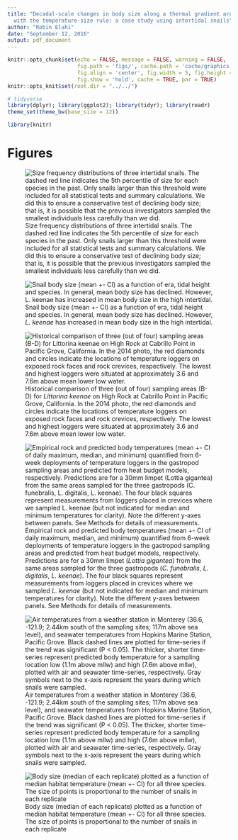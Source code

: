 ```yaml
---
title: "Decadal-scale changes in body size along a thermal gradient are consistent
  with the temperature-size rule: a case study using intertidal snails"
author: "Robin Elahi"
date: "September 12, 2016"
output: pdf_document
---
```


```r
knitr::opts_chunk$set(echo = FALSE, message = FALSE, warning = FALSE, 
                      fig.path = 'figs/', cache.path = 'cache/graphics-', 
                      fig.align = 'center', fig.width = 5, fig.height = 5, 
                      fig.show = 'hold', cache = TRUE, par = TRUE)
knitr::opts_knit$set(root.dir = "../../")
```

```r
# tidyverse
library(dplyr); library(ggplot2); library(tidyr); library(readr)
theme_set(theme_bw(base_size = 12))

library(knitr)

```

# Figures {-}

![Size frequency distributions of three intertidal snails. The dashed red line indicates the 5th percentile of size for each species in the past. Only snails larger than this threshold were included for all statistical tests and summary calculations. We did this to ensure a conservative test of declining body size; that is, it is possible that the previous investigators sampled the smallest individuals less carefully than we did.](../../figs/sbs_fig1.png)

![Snail body size (mean +- CI) as a function of era, tidal height and species. In general, mean body size has declined. However, *L. keenae* has increased in mean body size in the high intertidal. ](../../figs/elahi_size_era_tidal_3panel.png)

![Historical comparison of three (out of four) sampling areas (B-D) for *Littorina keenae* on High Rock at Cabrillo Point in Pacific Grove, California. In the 2014 photo, the red diamonds and circles indicate the locations of temperature loggers on exposed rock faces and rock crevices, respectively. The lowest and highest loggers were situated at approximately 3.6 and 7.6m above mean lower low water.](../../figs/high_rock_comparison_160912.png)

![Empirical rock and predicted body temperatures (mean +- CI of daily maximum, median, and minimum) quantified from 6-week deployments of temperature loggers in the gastropod sampling areas and predicted from heat budget models, respectively. Predictions are for a 30mm limpet (*Lottia gigantea*) from the same areas sampled for the three gastropods (*C. funebralis*, *L. digitalis*, *L. keenae*). The four black squares represent measurements from loggers placed in crevices where we sampled *L. keenae* (but not indicated for median and minimum temperatures for clarity). Note the different y-axes between panels. See Methods for details of measurements. ](../../figs/elahi_temp_body_rock.png)

![Air temperatures from a weather station in Monterey (36.6, -121.9; 2.44km south of the sampling sites; 117m above sea level), and seawater temperatures from Hopkins Marine Station, Pacific Grove. Black dashed lines are plotted for time-series if the trend was significant (P < 0.05). The thicker, shorter time-series represent predicted body temperature for a sampling location low (1.1m above mllw) and high (7.6m above mllw), plotted with air and seawater time-series, respectively. Gray symbols next to the x-axis represent the years during which snails were sampled.](../../figs/temp_timeseries.png)

![Body size (median of each replicate) plotted as a function of median habitat temperature (mean +- CI) for all three species. The size of points is proportional to the number of snails in each replicate](../../figs/elahi_pres_medsize_quad_temp.png)